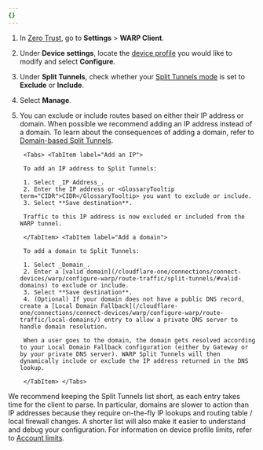 ```yaml
---
{}
---
```



1. In [Zero Trust](https://one.dash.cloudflare.com/), go to **Settings** > **WARP Client**.
2. Under **Device settings**, locate the [device profile](/cloudflare-one/connections/connect-devices/warp/configure-warp/device-profiles/) you would like to modify and select **Configure**.
3. Under **Split Tunnels**, check whether your [Split Tunnels mode](/cloudflare-one/connections/connect-devices/warp/configure-warp/route-traffic/split-tunnels/#change-split-tunnels-mode) is set to **Exclude** or **Include**.
4. Select **Manage**.
5. You can exclude or include routes based on either their IP address or domain. When possible we recommend adding an IP address instead of a domain. To learn about the consequences of adding a domain, refer to [Domain-based Split Tunnels](/cloudflare-one/connections/connect-devices/warp/configure-warp/route-traffic/split-tunnels/#domain-based-split-tunnels).

		<Tabs> <TabItem label="Add an IP">

		To add an IP address to Split Tunnels:

		1. Select _IP Address_.
		2. Enter the IP address or <GlossaryTooltip term="CIDR">CIDR</GlossaryTooltip> you want to exclude or include.
		3. Select **Save destination**.

		Traffic to this IP address is now excluded or included from the WARP tunnel.

		</TabItem> <TabItem label="Add a domain">

		To add a domain to Split Tunnels:

		1. Select _Domain_.
		2. Enter a [valid domain](/cloudflare-one/connections/connect-devices/warp/configure-warp/route-traffic/split-tunnels/#valid-domains) to exclude or include.
		3. Select **Save destination**.
		4. (Optional) If your domain does not have a public DNS record, create a [Local Domain Fallback](/cloudflare-one/connections/connect-devices/warp/configure-warp/route-traffic/local-domains/) entry to allow a private DNS server to handle domain resolution.

		When a user goes to the domain, the domain gets resolved according to your Local Domain Fallback configuration (either by Gateway or by your private DNS server). WARP Split Tunnels will then dynamically include or exclude the IP address returned in the DNS lookup.

		</TabItem> </Tabs>

<Render file="warp/client-notification-lag" product="cloudflare-one" />

We recommend keeping the Split Tunnels list short, as each entry takes time for the client to parse. In particular, domains are slower to action than IP addresses because they require on-the-fly IP lookups and routing table / local firewall changes. A shorter list will also make it easier to understand and debug your configuration. For information on device profile limits, refer to [Account limits](/cloudflare-one/account-limits/#warp).
